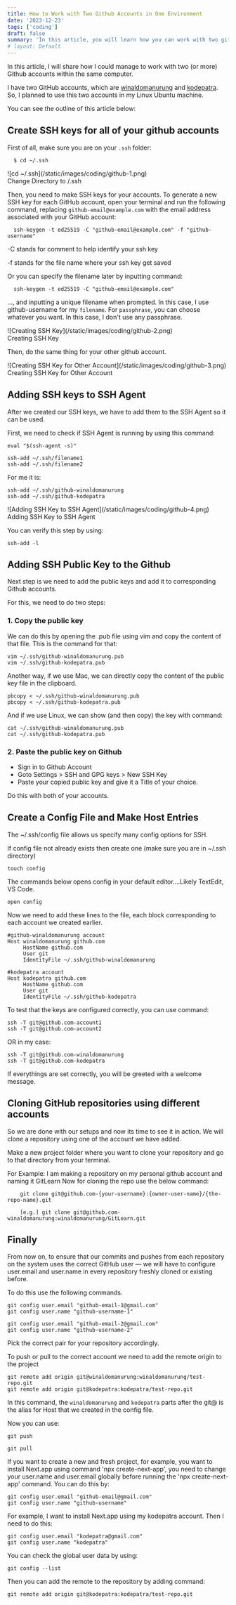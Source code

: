 ```yaml
---
title: How to Work with Two Github Accounts in One Environment
date: '2023-12-23'
tags: ['coding']
draft: false
summary: 'In this article, you will learn how you can work with two github accounts within a same computer'
# layout: Default
---
```


In this article, I will share how I could manage to work with two (or more) Github accounts within the same computer.

I have two GitHub accounts, which are [winaldomanurung](https://github.com/winaldomanurung) and [kodepatra](https://github.com/kodepatra). So, I planned to use this two accounts in my Linux Ubuntu machine.

You can see the outline of this article below:

<TOCInline toc={props.toc} asDisclosure toHeading={3} />

## Create SSH keys for all of your github accounts

First of all, make sure you are on your `.ssh` folder:

```
  $ cd ~/.ssh
```

<div className="my-1 w-full overflow-hidden ">
  ![cd ~/.ssh](/static/images/coding/github-1.png)
  <div className="mb-8 grid place-items-center font-bold">Change Directory to /.ssh</div>
</div>

Then, you need to make SSH keys for your accounts. To generate a new SSH key for each GitHub account, open your terminal and run the following command, replacing `github-email@example.com` with the email address associated with your GitHub account:

```
  ssh-keygen -t ed25519 -C "github-email@example.com" -f "github-username"
```

-C stands for comment to help identify your ssh key

-f stands for the file name where your ssh key get saved

Or you can specify the filename later by inputting command:

```
  ssh-keygen -t ed25519 -C "github-email@example.com"
```

..., and inputting a unique filename when prompted. In this case, I use github-username for my `filename`. For `passphrase`, you can choose whatever you want. In this case, I don't use any passphrase.

<div className="my-1 w-full overflow-hidden ">
  ![Creating SSH Key](/static/images/coding/github-2.png)
  <div className="mb-8 grid place-items-center font-bold">Creating SSH Key</div>
</div>

Then, do the same thing for your other github account.

<div className="my-1 w-full overflow-hidden ">
  ![Creating SSH Key for Other Account](/static/images/coding/github-3.png)
  <div className="mb-8 grid place-items-center font-bold">Creating SSH Key for Other Account</div>
</div>

## Adding SSH keys to SSH Agent

After we created our SSH keys, we have to add them to the SSH Agent so it can be used.

First, we need to check if SSH Agent is running by using this command:

```
eval "$(ssh-agent -s)"
```

```
ssh-add ~/.ssh/filename1
ssh-add ~/.ssh/filename2
```

For me it is:

```
ssh-add ~/.ssh/github-winaldomanurung
ssh-add ~/.ssh/github-kodepatra
```

<div className="my-1 w-full overflow-hidden ">
  ![Adding SSH Key to SSH Agent](/static/images/coding/github-4.png)
  <div className="mb-8 grid place-items-center font-bold">Adding SSH Key to SSH Agent</div>
</div>

You can verify this step by using:

```
ssh-add -l
```

## Adding SSH Public Key to the Github

Next step is we need to add the public keys and add it to corresponding Github accounts.

For this, we need to do two steps:

### 1. Copy the public key

We can do this by opening the .pub file using vim and copy the content of that file. This is the command for that:

```
vim ~/.ssh/github-winaldomanurung.pub
vim ~/.ssh/github-kodepatra.pub

```

Another way, if we use Mac, we can directly copy the content of the public key file in the clipboard.

```
pbcopy < ~/.ssh/github-winaldomanurung.pub
pbcopy < ~/.ssh/github-kodepatra.pub
```

And if we use Linux, we can show (and then copy) the key with command:

```
cat ~/.ssh/github-winaldomanurung.pub
cat ~/.ssh/github-kodepatra.pub
```

### 2. Paste the public key on Github

- Sign in to Github Account
- Goto Settings > SSH and GPG keys > New SSH Key
- Paste your copied public key and give it a Title of your choice.

Do this with both of your accounts.

## Create a Config File and Make Host Entries

The ~/.ssh/config file allows us specify many config options for SSH.

If config file not already exists then create one (make sure you are in ~/.ssh directory)

```
touch config
```

The commands below opens config in your default editor....Likely TextEdit, VS Code.

```
open config
```

Now we need to add these lines to the file, each block corresponding to each account we created earlier.

```
#github-winaldomanurung account
Host winaldomanurung github.com
     HostName github.com
     User git
     IdentityFile ~/.ssh/github-winaldomanurung

#kodepatra account
Host kodepatra github.com
     HostName github.com
     User git
     IdentityFile ~/.ssh/github-kodepatra

```

To test that the keys are configured correctly, you can use command:

```
ssh -T git@github.com-account1
ssh -T git@github.com-account2

```

OR in my case:

```
ssh -T git@github.com-winaldomanurung
ssh -T git@github.com-kodepatra

```

If everythings are set correctly, you will be greeted with a welcome message.

## Cloning GitHub repositories using different accounts

So we are done with our setups and now its time to see it in action. We will clone a repository using one of the account we have added.

Make a new project folder where you want to clone your repository and go to that directory from your terminal.

For Example: I am making a repository on my personal github account and naming it GitLearn Now for cloning the repo use the below command:

```
    git clone git@github.com-{your-username}:{owner-user-name}/{the-repo-name}.git

    [e.g.] git clone git@github.com-winaldomanurung:winaldomanurung/GitLearn.git
```

## Finally

From now on, to ensure that our commits and pushes from each repository on the system uses the correct GitHub user — we will have to configure user.email and user.name in every repository freshly cloned or existing before.

To do this use the following commands.

```
git config user.email "github-email-1@gmail.com"
git config user.name "github-username-1"

git config user.email "github-email-2@gmail.com"
git config user.name "github-username-2"
```

Pick the correct pair for your repository accordingly.

To push or pull to the correct account we need to add the remote origin to the project

```
git remote add origin git@winaldomanurung:winaldomanurung/test-repo.git
git remote add origin git@kodepatra:kodepatra/test-repo.git
```

In this command, the `winaldomanurung` and `kodepatra` parts after the git@ is the alias for Host that we created in the config file.

Now you can use:

```
git push

git pull

```

If you want to create a new and fresh project, for example, you want to install Next.app using command 'npx create-next-app', you need to change your user.name and user.email globally before running the 'npx create-next-app' command. You can do this by:

```
git config user.email "github-email@gmail.com"
git config user.name "github-username"
```

For example, I want to install Next.app using my kodepatra account. Then I need to do this:

```
git config user.email "kodepatra@gmail.com"
git config user.name "kodepatra"
```

You can check the global user data by using:

```
git config --list
```

Then you can add the remote to the repository by adding command:

```
git remote add origin git@kodepatra:kodepatra/test-repo.git
```
